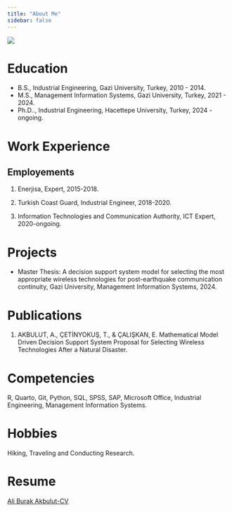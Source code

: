 ```yaml
---
title: "About Me"
sidebar: false 
---
```


![](images/Ali%20photo.jpg){fig-align="center"}

# Education

-   B.S., Industrial Engineering, Gazi University, Turkey, 2010 - 2014.
-   M.S., Management Information Systems, Gazi University, Turkey, 2021 - 2024.
-   Ph.D.., Industrial Engineering, Hacettepe University, Turkey, 2024 - ongoing.

# Work Experience

## Employements

1.  Enerjisa, Expert, 2015-2018.

2.  Turkish Coast Guard, Industrial Engineer, 2018-2020.

3.  Information Technologies and Communication Authority, ICT Expert, 2020-ongoing.

# Projects

-   Master Thesis: A decision support system model for selecting the most appropriate wireless technologies for post-earthquake communication continuity, Gazi University, Management Information Systems, 2024.

# Publications

1.  AKBULUT, A., ÇETİNYOKUŞ, T., & ÇALIŞKAN, E. Mathematical Model Driven Decision Support System Proposal for Selecting Wireless Technologies After a Natural Disaster.

# Competencies

R, Quarto, Git, Python, SQL, SPSS, SAP, Microsoft Office, Industrial Engineering, Management Information Systems.

# Hobbies

Hiking, Traveling and Conducting Research.

# Resume

[Ali Burak Akbulut-CV](https://github.com/emu-hacettepe-analytics/emu660-spring2025-AliBurakAkbulut/blob/main/Ali_Burak_AKBULUT_CV.pdf)
